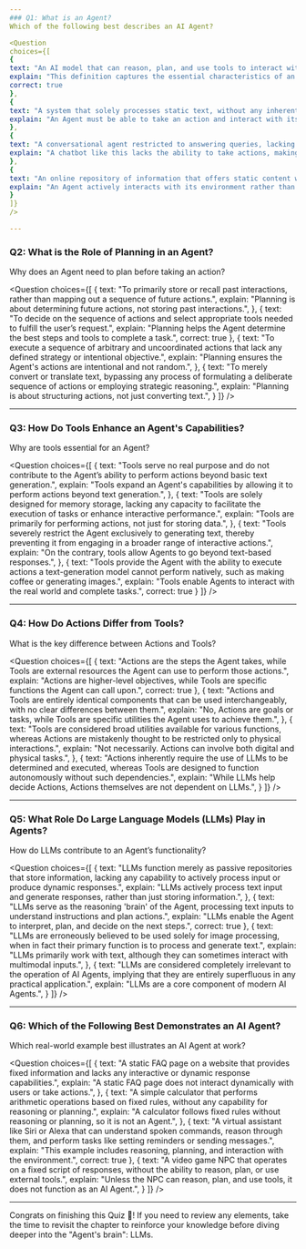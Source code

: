 ```yaml
---
### Q1: What is an Agent?
Which of the following best describes an AI Agent?

<Question
choices={[
{
text: "An AI model that can reason, plan, and use tools to interact with its environment to achieve a specific goal.",
explain: "This definition captures the essential characteristics of an Agent.",
correct: true
},
{
text: "A system that solely processes static text, without any inherent mechanism to interact dynamically with its surroundings or execute meaningful actions.",
explain: "An Agent must be able to take an action and interact with its environment.",
},
{
text: "A conversational agent restricted to answering queries, lacking the ability to perform any actions or interact with external systems.",
explain: "A chatbot like this lacks the ability to take actions, making it different from an Agent.",
},
{
text: "An online repository of information that offers static content without the capability to execute tasks or interact actively with users.",
explain: "An Agent actively interacts with its environment rather than just providing static information.",
}
]}
/>

---
```


### Q2: What is the Role of Planning in an Agent?
Why does an Agent need to plan before taking an action?

<Question
choices={[
{
text: "To primarily store or recall past interactions, rather than mapping out a sequence of future actions.",
explain: "Planning is about determining future actions, not storing past interactions.",
},
{
text: "To decide on the sequence of actions and select appropriate tools needed to fulfill the user’s request.",
explain: "Planning helps the Agent determine the best steps and tools to complete a task.",
correct: true
},
{
text: "To execute a sequence of arbitrary and uncoordinated actions that lack any defined strategy or intentional objective.",
explain: "Planning ensures the Agent's actions are intentional and not random.",
},
{
text: "To merely convert or translate text, bypassing any process of formulating a deliberate sequence of actions or employing strategic reasoning.",
explain: "Planning is about structuring actions, not just converting text.",
}
]}
/>

---

### Q3: How Do Tools Enhance an Agent's Capabilities?
Why are tools essential for an Agent?

<Question
choices={[
{
text: "Tools serve no real purpose and do not contribute to the Agent’s ability to perform actions beyond basic text generation.",
explain: "Tools expand an Agent's capabilities by allowing it to perform actions beyond text generation.",
},
{
text: "Tools are solely designed for memory storage, lacking any capacity to facilitate the execution of tasks or enhance interactive performance.",
explain: "Tools are primarily for performing actions, not just for storing data.",
},
{
text: "Tools severely restrict the Agent exclusively to generating text, thereby preventing it from engaging in a broader range of interactive actions.",
explain: "On the contrary, tools allow Agents to go beyond text-based responses.",
},
{
text: "Tools provide the Agent with the ability to execute actions a text-generation model cannot perform natively, such as making coffee or generating images.",
explain: "Tools enable Agents to interact with the real world and complete tasks.",
correct: true
}
]}
/>

---

### Q4: How Do Actions Differ from Tools?
What is the key difference between Actions and Tools?

<Question
choices={[
{
text: "Actions are the steps the Agent takes, while Tools are external resources the Agent can use to perform those actions.",
explain: "Actions are higher-level objectives, while Tools are specific functions the Agent can call upon.",
correct: true
},
{
text: "Actions and Tools are entirely identical components that can be used interchangeably, with no clear differences between them.",
explain: "No, Actions are goals or tasks, while Tools are specific utilities the Agent uses to achieve them.",
},
{
text: "Tools are considered broad utilities available for various functions, whereas Actions are mistakenly thought to be restricted only to physical interactions.",
explain: "Not necessarily. Actions can involve both digital and physical tasks.",
},
{
text: "Actions inherently require the use of LLMs to be determined and executed, whereas Tools are designed to function autonomously without such dependencies.",
explain: "While LLMs help decide Actions, Actions themselves are not dependent on LLMs.",
}
]}
/>

---

### Q5: What Role Do Large Language Models (LLMs) Play in Agents?
How do LLMs contribute to an Agent’s functionality?

<Question
choices={[
{
text: "LLMs function merely as passive repositories that store information, lacking any capability to actively process input or produce dynamic responses.",
explain: "LLMs actively process text input and generate responses, rather than just storing information.",
},
{
text: "LLMs serve as the reasoning 'brain' of the Agent, processing text inputs to understand instructions and plan actions.",
explain: "LLMs enable the Agent to interpret, plan, and decide on the next steps.",
correct: true
},
{
text: "LLMs are erroneously believed to be used solely for image processing, when in fact their primary function is to process and generate text.",
explain: "LLMs primarily work with text, although they can sometimes interact with multimodal inputs.",
},
{
text: "LLMs are considered completely irrelevant to the operation of AI Agents, implying that they are entirely superfluous in any practical application.",
explain: "LLMs are a core component of modern AI Agents.",
}
]}
/>

---

### Q6: Which of the Following Best Demonstrates an AI Agent?
Which real-world example best illustrates an AI Agent at work?

<Question
choices={[
{
text: "A static FAQ page on a website that provides fixed information and lacks any interactive or dynamic response capabilities.",
explain: "A static FAQ page does not interact dynamically with users or take actions.",
},
{
text: "A simple calculator that performs arithmetic operations based on fixed rules, without any capability for reasoning or planning.",
explain: "A calculator follows fixed rules without reasoning or planning, so it is not an Agent.",
},
{
text: "A virtual assistant like Siri or Alexa that can understand spoken commands, reason through them, and perform tasks like setting reminders or sending messages.",
explain: "This example includes reasoning, planning, and interaction with the environment.",
correct: true
},
{
text: "A video game NPC that operates on a fixed script of responses, without the ability to reason, plan, or use external tools.",
explain: "Unless the NPC can reason, plan, and use tools, it does not function as an AI Agent.",
}
]}
/>

---

Congrats on finishing this Quiz 🥳! If you need to review any elements, take the time to revisit the chapter to reinforce your knowledge before diving deeper into the "Agent's brain": LLMs.
